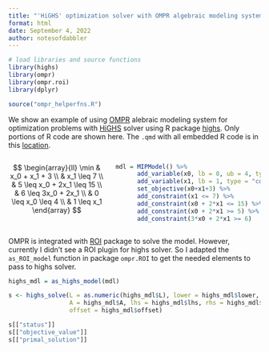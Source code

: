 ```yaml
---
title: "'HiGHS' optimization solver with OMPR algebraic modeling system: A Small Example"
format: html
date: September 4, 2022
author: notesofdabbler
---
```


```r
# load libraries and source functions
library(highs)
library(ompr)
library(ompr.roi)
library(dplyr)

source("ompr_helperfns.R")
```

We show an example of using [OMPR](https://dirkschumacher.github.io/ompr/) alebraic modeling system for optimization problems with [HiGHS](https://highs.dev/) solver using R package [highs](https://cran.r-project.org/web/packages/highs/index.html). Only portions of R code are shown here. The `.qmd` with all embedded R code is in this [location](https://github.com/notesofdabbler/optwithR/blob/main/highs_example_ompr.qmd).

:::: {.columns}

::: {.column width="40%"}

$$
\begin{array}{ll}
\min & x_0 + x_1 + 3 \\
& x_1 \leq 7 \\
& 5 \leq x_0 + 2x_1 \leq 15 \\
& 6 \leq 3x_0 + 2x_1 \\
& 0 \leq x_0 \leq 4 \\
& 1 \leq x_1
\end{array}
$$
:::

::: {.column width="60%"}

```r
mdl = MIPModel() %>%
      add_variable(x0, lb = 0, ub = 4, type = "continuous") %>%
      add_variable(x1, lb = 1, type = "continuous") %>%
      set_objective(x0+x1+3) %>%
      add_constraint(x1 <= 7) %>%
      add_constraint(x0 + 2*x1 <= 15) %>%
      add_constraint(x0 + 2*x1 >= 5) %>%
      add_constraint(3*x0 + 2*x1 >= 6)
```

:::
::::

OMPR is integrated with [ROI](https://cran.r-project.org/web/packages/ROI/index.html) package to solve the model. However, currently I didn't see a ROI plugin for highs solver. So I adapted the `as_ROI_model` function in package `ompr.ROI` to get the needed elements to pass to highs solver.

```r
highs_mdl = as_highs_model(mdl)

s <- highs_solve(L = as.numeric(highs_mdl$L), lower = highs_mdl$lower, upper = highs_mdl$upper,
                 A = highs_mdl$A, lhs = highs_mdl$lhs, rhs = highs_mdl$rhs,
                 offset = highs_mdl$offset)

s[["status"]]
s[["objective_value"]]
s[["primal_solution"]]
```